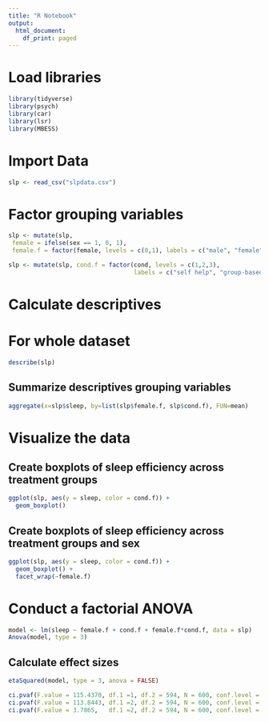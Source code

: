 ```yaml
---
title: "R Notebook"
output:
  html_document:
    df_print: paged
---
```


# Load libraries
```r
library(tidyverse)
library(psych)
library(car)
library(lsr)
library(MBESS)
```

# Import Data
```r

slp <- read_csv("slpdata.csv")

```


# Factor grouping variables
```r
slp <- mutate(slp,
 female = ifelse(sex == 1, 0, 1),
 female.f = factor(female, levels = c(0,1), labels = c("male", "female")))

slp <- mutate(slp, cond.f = factor(cond, levels = c(1,2,3), 
                                   labels = c("self help", "group-based", "group + partner")))
```




# Calculate descriptives
# For whole dataset
```r
describe(slp)
```

## Summarize descriptives grouping variables
```r
aggregate(x=slp$sleep, by=list(slp$female.f, slp$cond.f), FUN=mean)
```


# Visualize the data
## Create boxplots of sleep efficiency across treatment groups
```r
ggplot(slp, aes(y = sleep, color = cond.f)) +
  geom_boxplot() 

```
## Create boxplots of sleep efficiency across treatment groups and sex
```r
ggplot(slp, aes(y = sleep, color = cond.f)) +
  geom_boxplot() +
  facet_wrap(~female.f)
```


# Conduct a factorial ANOVA
```r
model <- lm(sleep ~ female.f + cond.f + female.f*cond.f, data = slp)
Anova(model, type = 3)
```

## Calculate effect sizes
```r

etaSquared(model, type = 3, anova = FALSE)
```
```r


ci.pvaf(F.value = 115.4370, df.1 =1, df.2 = 594, N = 600, conf.level = .95)
ci.pvaf(F.value = 113.8443, df.1 =2, df.2 = 594, N = 600, conf.level = .95)
ci.pvaf(F.value = 3.7865,   df.1 =2, df.2 = 594, N = 600, conf.level = .95)


```


